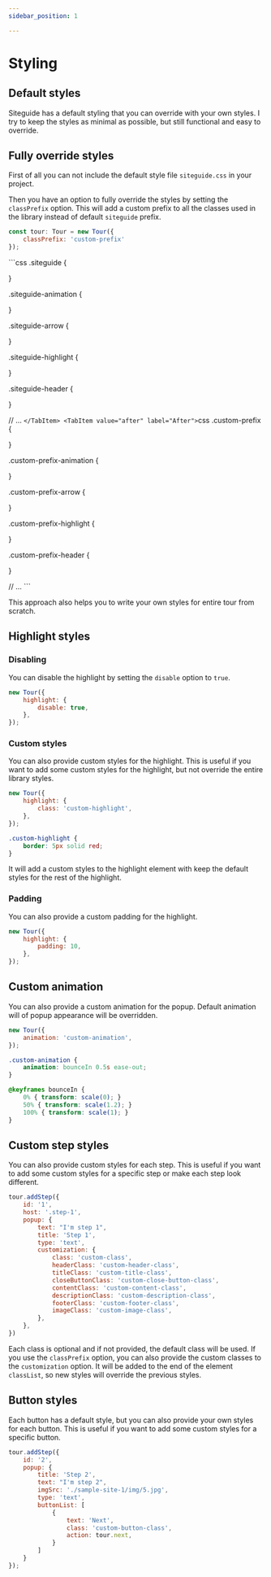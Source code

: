 ```yaml
---
sidebar_position: 1

---
```


# Styling

## Default styles

Siteguide has a default styling that you can override with your own styles. I try to keep the styles as minimal as possible, but still functional and easy to override.

## Fully override styles


First of all you can not include the default style file `siteguide.css` in your project.

Then you have an option to fully override the styles by setting the `classPrefix` option. This will add a custom prefix to all the classes used in the library instead of default `siteguide` prefix.

```js 
const tour: Tour = new Tour({
    classPrefix: 'custom-prefix'
});
```

<Tabs>
    <TabItem value="before" label="Before">
        ```css
.siteguide {

}

.siteguide-animation {

}

.siteguide-arrow {

}

.siteguide-highlight {

}

.siteguide-header {

}

// ...
        ```
    </TabItem>
    <TabItem value="after" label="After">
        ```css
.custom-prefix {

}

.custom-prefix-animation {

}

.custom-prefix-arrow {

}

.custom-prefix-highlight {

}

.custom-prefix-header {

}

// ...
        ```
    </TabItem>
</Tabs>

This approach also helps you to write your own styles for entire tour from scratch.

## Highlight styles

### Disabling

You can disable the highlight by setting the `disable` option to `true`.

```js
new Tour({
    highlight: {
        disable: true,
    },
});
```

### Custom styles

You can also provide custom styles for the highlight. This is useful if you want to add some custom styles for the highlight, but not override the entire library styles.


```js
new Tour({
    highlight: {
        class: 'custom-highlight',
    },
});
```

```css
.custom-highlight {
    border: 5px solid red;
}
```

It will add a custom styles to the highlight element with keep the default styles for the rest of the highlight.

### Padding

You can also provide a custom padding for the highlight.

```js
new Tour({
    highlight: {
        padding: 10,
    },
});
```

## Custom animation

You can also provide a custom animation for the popup. Default animation will of popup appearance will be overridden.

```js
new Tour({
    animation: 'custom-animation',
});
```

```css
.custom-animation {
    animation: bounceIn 0.5s ease-out;
}

@keyframes bounceIn {
    0% { transform: scale(0); }
    50% { transform: scale(1.2); }
    100% { transform: scale(1); }
}
```

## Custom step styles

You can also provide custom styles for each step. This is useful if you want to add some custom styles for a specific step or make each step look different.

```js
tour.addStep({
    id: '1',
    host: '.step-1',
    popup: {
        text: "I'm step 1",
        title: 'Step 1',
        type: 'text',
        customization: {
            class: 'custom-class',
            headerClass: 'custom-header-class',
            titleClass: 'custom-title-class',
            closeButtonClass: 'custom-close-button-class',
            contentClass: 'custom-content-class',
            descriptionClass: 'custom-description-class',
            footerClass: 'custom-footer-class',
            imageClass: 'custom-image-class',
        },
    },
})
```

Each class is optional and if not provided, the default class will be used. If you use the `classPrefix` option, you can also provide the custom classes to the `customization` option. It will be added to the end of the element `classList`, so new styles will override the previous styles.

## Button styles

Each button has a default style, but you can also provide your own styles for each button. This is useful if you want to add some custom styles for a specific button.

```js
tour.addStep({
    id: '2',
    popup: {
        title: 'Step 2',
        text: "I'm step 2",
        imgSrc: './sample-site-1/img/5.jpg',
        type: 'text',
        buttonList: [
            {
                text: 'Next',
                class: 'custom-button-class',
                action: tour.next,
            }
        ]
    }
});
```